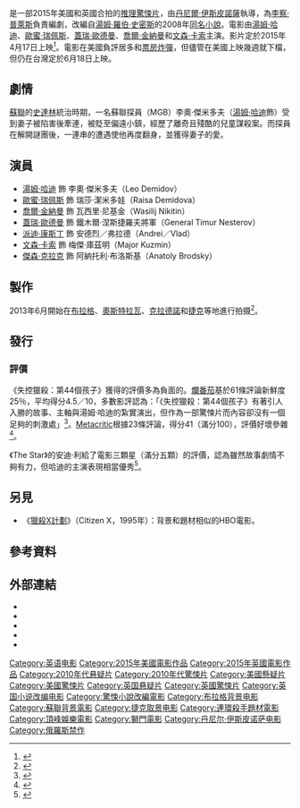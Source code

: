 {{noteTA
|G1=Show
|G2=Movie
|T=zh-tw:失控獵殺：第44個孩子;zh-cn:44号孩子 (电影);zh-hk:叛國追凶;
|1=zh-tw:失控獵殺：第44個孩子;zh-cn:44号孩子;zh-hk:叛國追凶;
}}
{{For|電影的原著小說|第44個孩子}}
{{Infobox film
| name           = 失控獵殺：第44個孩子
| original_name  = {{lang|en|''Child 44''}}
| image          = Child 44 poster.jpg
| caption        = 電影海報
| director       = [[丹尼爾·伊斯皮諾薩|丹尼爾·伊斯皮諾薩]]
| producer       = {{Plainlist|
* 格雷格·夏皮羅
* 麥可·謝弗
* [[雷利·史考特|雷利·史考特]]
}}
| screenplay     = [[李察·普萊斯|李察·普萊斯]]
| based_on       = {{based on|[[第44個孩子|第44個孩子]]|[[湯姆·羅伯·史密斯|湯姆·羅伯·史密斯]]}}
| starring       = {{Plainlist|
* [[湯姆·哈迪|湯姆·哈迪]]
* [[歐蜜·瑞佩斯|歐蜜·瑞佩斯]]
* [[喬爾·金納曼|喬爾·金納曼]]
* [[蓋瑞·歐德曼|蓋瑞·歐德曼]]
* [[派迪·康斯丁|派迪·康斯丁]]
* [[傑森·克拉克|傑森·克拉克]]
* [[文森·卡索|文森·卡索]]
}}
| music          = [[喬恩·艾克斯特蘭德|喬恩·艾克斯特蘭德]]
| cinematography = [[菲利普·羅賽洛|菲利普·羅賽洛]]
| editing        = [[狄倫·蒂奇纳|狄倫·蒂奇纳]]
| studio         = {{Plainlist|
* [[頂峰娛樂|頂峰娛樂]]
* [[世界觀娛樂|世界觀娛樂]]
* [[史考特自由製片公司|史考特自由製片公司]]
* Stillking Films
}}
| distributor    = [[獅門影視公司|獅門]]
| released       = {{flagicon|HKG}}2015年4月16日<br>{{flagicon|USA}}{{flagicon|GBR}}{{flagicon|TWN}}2015年4月17日
| runtime        = 137分鐘<!--Theatrical runtime: 137:00--><ref>{{cite web | url=http://www.bbfc.co.uk/releases/child-44-film | title=''CHILD 44'' (15) | work=[[British_Board_of_Film_Classification|British Board of Film Classification]] | date=2015-03-05 | accessdate=2015-03-05 | archive-date=2015-04-02 | archive-url=https://web.archive.org/web/20150402181918/http://www.bbfc.co.uk/releases/child-44-film | dead-url=yes }}</ref>
| country        = {{Plainlist|
* {{USA}}
* {{GBR}}
}}
| language       = 英語
| budget         = $5000萬美元<ref>{{cite web |url=http://www.the-numbers.com/movie/Child-44#tab=summary |title=Child 44 - Box Office Data |work=The Numbers |year=2015 |accessdate=2015-04-17 |archive-date=2018-01-01 |archive-url=https://web.archive.org/web/20180101030410/https://www.the-numbers.com/movie/Child-44#tab=summary |dead-url=no }}</ref>
| gross          = $1300萬美元<ref name="BoxOfficeMojo">{{cite web|url=http://www.boxofficemojo.com/movies/?id=child44.htm|title=Child 44 (2015)|publisher=Box Office Mojo|accessdate=2015-04-19|archive-date=2015-04-17|archive-url=https://web.archive.org/web/20150417084919/http://www.boxofficemojo.com/movies/?id=child44.htm|dead-url=no}}</ref>
| cn_name        = 44号孩子
| hk_name        = 叛國追凶
| tw_name        = 失控獵殺：第44個孩子
}}
{{作品名稱|name=''Child 44''|hk=叛國追凶|tw=失控獵殺：第44個孩子|cn=44号孩子}}是一部2015年美國和英國合拍的[[推理片|推理]][[驚悚片|驚悚片]]，由[[丹尼爾·伊斯皮諾薩|丹尼爾·伊斯皮諾薩]]執導，為[[李察·普萊斯|李察·普萊斯]]負責編劇，改編自[[湯姆·羅伯·史密斯|湯姆·羅伯·史密斯]]的2008年[[第44個孩子|同名小說]]。電影由[[湯姆·哈迪|湯姆·哈迪]]、[[歐蜜·瑞佩斯|歐蜜·瑞佩斯]]、[[蓋瑞·歐德曼|蓋瑞·歐德曼]]、[[喬爾·金納曼|喬爾·金納曼]]和[[文森·卡索|文森·卡索]]主演。影片定於2015年4月17日上映<ref>{{cite web |last=Yamato |first=Jen |url=http://www.deadline.com/2014/07/child-44-tom-hardy-noomi-rapace-april-2015-release/ |title=Tom Hardy, Noomi Rapace Thriller 'Child 44' Gets April 2015 Date |publisher=Deadline.com |date=2014-02-18 |accessdate=2014-07-15 |archive-date=2014-07-19 |archive-url=https://web.archive.org/web/20140719190227/http://www.deadline.com/2014/07/child-44-tom-hardy-noomi-rapace-april-2015-release/ |dead-url=no }}</ref>。電影在美國負評居多和[[票房炸彈|票房炸彈]]，但儘管在美國上映幾週就下檔，但仍在台灣定於6月18日上映。

== 劇情 ==
[[蘇聯|蘇聯]]的[[史達林|史達林]]統治時期，一名蘇聯探員（MGB）李奧·傑米多夫（[[湯姆·哈迪|湯姆·哈迪]]飾）受到妻子被陷害後牽連，被貶至偏遠小鎮，經歷了離奇且殘酷的兒童謀殺案。而探員在解開謎團後，一連串的遭遇使他再度翻身，並獲得妻子的愛。

== 演員 ==
* [[湯姆·哈迪|湯姆·哈迪]] 飾 李奧·傑米多夫（Leo Demidov）
* [[歐蜜·瑞佩斯|歐蜜·瑞佩斯]] 飾 瑞莎·潔米多娃（Raisa Demidova）
* [[喬爾·金納曼|喬爾·金納曼]] 飾 瓦西里·尼基金（Wasilij Nikitin）
* [[蓋瑞·歐德曼|蓋瑞·歐德曼]] 飾 鐵木爾·涅斯捷羅夫將軍（General Timur Nesterov）
* [[派迪·康斯丁|派迪·康斯丁]] 飾 安德烈／弗拉德（Andrei／Vlad）
* [[文森·卡索|文森·卡索]] 飾 梅傑·庫茲明（Major Kuzmin）
* [[傑森·克拉克|傑森·克拉克]] 飾 阿納托利·布洛斯基（Anatoly Brodsky）

== 製作 ==
2013年6月開始在[[布拉格|布拉格]]、[[奧斯特拉瓦|奧斯特拉瓦]]、[[克拉德諾|克拉德諾]]和[[捷克|捷克]]等地進行拍摄<ref>{{cite news|title=Filming of Tom Rob Smith's Child 44 begins|url=http://www.curtisbrown.co.uk/filming-of-tom-rob-smiths-child-44-begins/|accessdate=2013-07-10|newspaper=curtisbrown.co.uk|date=2013-06-10|archive-date=2013-08-22|archive-url=https://web.archive.org/web/20130822193444/http://curtisbrown.co.uk/filming-of-tom-rob-smiths-child-44-begins/|dead-url=no}}</ref>。

== 發行 ==
=== 評價 ===
《失控獵殺：第44個孩子》獲得的評價多為負面的。[[爛番茄|爛番茄]]基於61條評論新鮮度25％，平均得分4.5／10，多數影評認為：「《失控獵殺：第44個孩子》有著引人入勝的故事、主軸與湯姆·哈迪的紮實演出，但作為一部驚悚片而內容卻沒有一個足夠的刺激處」<ref>{{cite web | url=http://www.rottentomatoes.com/m/child_44/ | title=Child 44 | work=[[Rotten_Tomatoes|Rotten Tomatoes]] | publisher=[[Flixster|Flixster]] | accessdate=2015-04-18 | archive-date=2015-04-17 | archive-url=https://web.archive.org/web/20150417064942/https://www.rottentomatoes.com/m/child_44/ | dead-url=no }}</ref>。[[Metacritic|Metacritic]]根據23條評論，得分41（滿分100），評價好壞參雜<ref>{{cite web | url=http://www.metacritic.com/movie/child-44 | title=Child 44 | work=[[Metacritic|Metacritic]] | publisher=[[CBS_Interactive|CBS Interactive]] | accessdate=2015-04-18 | archive-date=2015-04-03 | archive-url=https://web.archive.org/web/20150403221420/http://www.metacritic.com/movie/child-44 | dead-url=no }}</ref>。

《The Star》的安迪·利給了電影三顆星（滿分五顆）的評價，認為雖然故事劇情不夠有力，但哈迪的主演表現相當優秀<ref>{{cite web |url=http://www.dailystar.co.uk/movies/435989/Review-and-trailer-Child-44 |title=Review: Child 44 (15) is 'solid but over-stuffed' |first=Andy |last=Lea |work=[[每日星报|Daily Star]] |date=2015-04-12 |accessdate=2015-04-17 |archive-date=2015-04-16 |archive-url=https://web.archive.org/web/20150416185112/http://www.dailystar.co.uk/movies/435989/Review-and-trailer-Child-44 |dead-url=no }}</ref>。

== 另見 ==
*《[[獵殺X計劃|獵殺X計劃]]》（Citizen X，1995年）：背景和題材相似的HBO電影。

== 參考資料 ==
{{Reflist}}

==外部連結==
* {{IMDb title|1014763|失控獵殺：第44個孩子}}
* {{rotten-tomatoes|child_44|失控獵殺：第44個孩子}}
* {{metacritic film|child-44|失控獵殺：第44個孩子}}
* {{mojo title|child44|失控獵殺：第44個孩子}}
* {{Amg movie|579272|失控獵殺：第44個孩子}}

{{丹尼尔·伊斯皮诺萨}}
{{DEFAULTSORT:Child 44 (film)}}
[[Category:英语电影|Category:英语电影]]
[[Category:2015年美國電影作品|Category:2015年美國電影作品]]
[[Category:2015年英國電影作品|Category:2015年英國電影作品]]
[[Category:2010年代悬疑片|Category:2010年代悬疑片]]
[[Category:2010年代驚悚片|Category:2010年代驚悚片]]
[[Category:美國懸疑片|Category:美國懸疑片]]
[[Category:美國驚悚片|Category:美國驚悚片]]
[[Category:英国悬疑片|Category:英国悬疑片]]
[[Category:英國驚悚片|Category:英國驚悚片]]
[[Category:英国小说改编电影|Category:英国小说改编电影]]
[[Category:驚悚小說改編電影|Category:驚悚小說改編電影]]
[[Category:布拉格背景电影|Category:布拉格背景电影]]
[[Category:蘇聯背景電影|Category:蘇聯背景電影]]
[[Category:捷克取景电影|Category:捷克取景电影]]
[[Category:連環殺手題材電影|Category:連環殺手題材電影]]
[[Category:頂峰娛樂電影|Category:頂峰娛樂電影]]
[[Category:獅門電影|Category:獅門電影]]
[[Category:丹尼尔·伊斯皮诺萨电影|Category:丹尼尔·伊斯皮诺萨电影]]
[[Category:俄羅斯禁作|Category:俄羅斯禁作]]